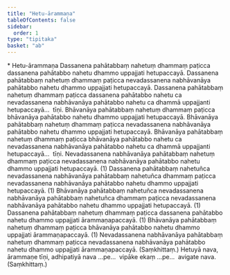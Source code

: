 ```yaml
---
title: "Hetu-ārammaṇa"
tableOfContents: false
sidebar:
  order: 1
type: "tipitaka"
basket: "ab"
---
```



<DynamicBreadcrumb />

<Paragraph type="center">
* Hetu-ārammaṇa
</Paragraph>

<Division number="118">

<Paragraph number="406">
Dassanena pahātabbaṃ nahetuṃ dhammaṃ paṭicca dassanena pahātabbo nahetu dhammo uppajjati hetupaccayā. Dassanena pahātabbaṃ nahetuṃ dhammaṃ paṭicca nevadassanena nabhāvanāya pahātabbo nahetu dhammo uppajjati hetupaccayā. Dassanena pahātabbaṃ nahetuṃ dhammaṃ paṭicca dassanena pahātabbo nahetu ca nevadassanena nabhāvanāya pahātabbo nahetu ca dhammā uppajjanti hetupaccayā…  tīṇi.
</Paragraph>

<Paragraph number="407">
Bhāvanāya pahātabbaṃ nahetuṃ dhammaṃ paṭicca bhāvanāya pahātabbo nahetu dhammo uppajjati hetupaccayā. Bhāvanāya pahātabbaṃ nahetuṃ dhammaṃ paṭicca nevadassanena nabhāvanāya pahātabbo nahetu dhammo uppajjati hetupaccayā. Bhāvanāya pahātabbaṃ nahetuṃ dhammaṃ paṭicca bhāvanāya pahātabbo nahetu ca nevadassanena nabhāvanāya pahātabbo nahetu ca dhammā uppajjanti hetupaccayā…  tīṇi.
</Paragraph>

<Paragraph number="408">
Nevadassanena nabhāvanāya pahātabbaṃ nahetuṃ dhammaṃ paṭicca nevadassanena nabhāvanāya pahātabbo nahetu dhammo uppajjati hetupaccayā. (1)
</Paragraph>

<Paragraph number="409">
Dassanena pahātabbaṃ nahetuñca nevadassanena nabhāvanāya pahātabbaṃ nahetuñca dhammaṃ paṭicca nevadassanena nabhāvanāya pahātabbo nahetu dhammo uppajjati hetupaccayā. (1)
</Paragraph>

<Paragraph number="410">
Bhāvanāya pahātabbaṃ nahetuñca nevadassanena nabhāvanāya pahātabbaṃ nahetuñca dhammaṃ paṭicca nevadassanena nabhāvanāya pahātabbo nahetu dhammo uppajjati hetupaccayā. (1)
</Paragraph>

<Paragraph number="411">
Dassanena pahātabbaṃ nahetuṃ dhammaṃ paṭicca dassanena pahātabbo nahetu dhammo uppajjati ārammaṇapaccayā. (1)
</Paragraph>

<Paragraph number="412">
Bhāvanāya pahātabbaṃ nahetuṃ dhammaṃ paṭicca bhāvanāya pahātabbo nahetu dhammo uppajjati ārammaṇapaccayā. (1)
</Paragraph>

<Paragraph number="413">
Nevadassanena nabhāvanāya pahātabbaṃ nahetuṃ dhammaṃ paṭicca nevadassanena nabhāvanāya pahātabbo nahetu dhammo uppajjati ārammaṇapaccayā. (Saṃkhittaṃ.)
</Paragraph>

</Division>
<Division number="119">

<Paragraph number="414">
Hetuyā nava, ārammaṇe tīṇi, adhipatiyā nava …pe…  vipāke ekaṃ …pe…  avigate nava. (Saṃkhittaṃ.)
</Paragraph>
</Division>